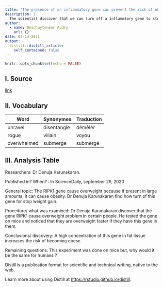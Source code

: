 ```yaml
---
title: "The presence of an inflammatory gene can prevent the risk of obesity."
description: |
  The scientist discover that we can turn off a inflammtory gene to stop weight gain.
author:
  - name: Deschuyteneer Audry
    url: {}
date: 03-13-2021
output:
  distill::distill_article:
    self_contained: false
---
```


```r
knitr::opts_chunk$set(echo = FALSE)
```
## I. Source

[link](https://www.sciencedaily.com/releases/2020/09/200929123504.htm)

## II. Vocabulary

| Word        | Synonymes   | Traduction |
| ----------- | ----------- | ---------- |
| unravel     | disentangle | démêler    |
| rogue       | villain     | voyou      |
| overwhelmed | submerge    | submergé   |

## III. Analysis Table

Researchers:
Dr Denuja Karunakaran.

Published in? When? :
In ScienceDaily, september 29, 2020

General topic:
The RIPK1 gene cause overweight because if present in large amounts, it can cause obesity. Dr Denuja Karunakaran find how turn of this gene for stop weight gain.

Procedure/ what was examined:
Dr Denuja Karunakaran discover that the gene RIPK1 cause overweight problem in certain people. He tested the gene on mice and noticed that they are overweight faster if they have this gene in them.

Conclusions/ discovery:
A high concentration of this gene in fat tissue increases the risk of becoming obese.

Remaining questions:
This experiment was done on mice but, why would it be the same for humans ?

Distill is a publication format for scientific and technical writing, native to the web.

Learn more about using Distill at <https://rstudio.github.io/distill>.

